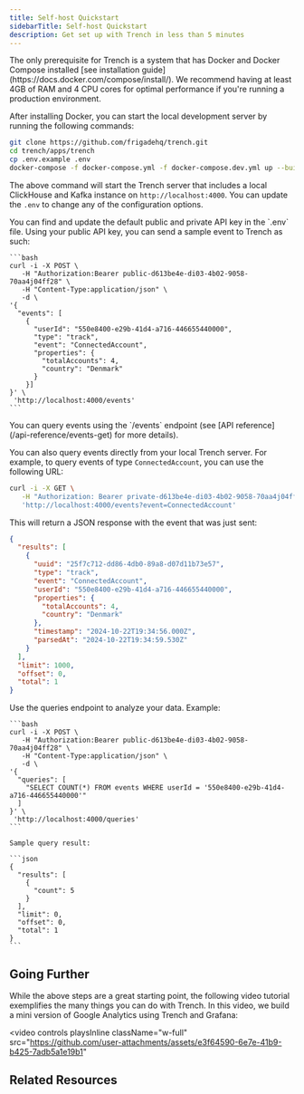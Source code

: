 ```yaml
---
title: Self-host Quickstart
sidebarTitle: Self-host Quickstart
description: Get set up with Trench in less than 5 minutes
---
```


<Steps>
  <Step title="Deploy Trench">
   The only prerequisite for Trench is a system that has Docker and Docker Compose installed [see installation guide](https://docs.docker.com/compose/install/). We recommend having at least 4GB of RAM and 4 CPU cores for optimal performance if you're running a production environment.

After installing Docker, you can start the local development server by running the following commands:

```sh
git clone https://github.com/frigadehq/trench.git
cd trench/apps/trench
cp .env.example .env
docker-compose -f docker-compose.yml -f docker-compose.dev.yml up --build --force-recreate --renew-anon-volumes
```

The above command will start the Trench server that includes a local ClickHouse and Kafka instance on `http://localhost:4000`. You can update the `.env` to change any of the configuration options.

  </Step>
  <Step title="Send a sample event">
   You can find and update the default public and private API key in the `.env` file. Using your public API key, you can send a sample event to Trench as such:

    ```bash
    curl -i -X POST \
       -H "Authorization:Bearer public-d613be4e-di03-4b02-9058-70aa4j04ff28" \
       -H "Content-Type:application/json" \
       -d \
    '{
      "events": [
        {
          "userId": "550e8400-e29b-41d4-a716-446655440000",
          "type": "track",
          "event": "ConnectedAccount",
          "properties": {
            "totalAccounts": 4,
            "country": "Denmark"
          }
        }]
    }' \
     'http://localhost:4000/events'
    ```

  </Step>

  <Step title="Quering events">
    You can query events using the `/events` endpoint (see [API reference](/api-reference/events-get) for more details).

You can also query events directly from your local Trench server. For example, to query events of type `ConnectedAccount`, you can use the following URL:

```bash
curl -i -X GET \
   -H "Authorization: Bearer private-d613be4e-di03-4b02-9058-70aa4j04ff28" \
   'http://localhost:4000/events?event=ConnectedAccount'
```

This will return a JSON response with the event that was just sent:

```json
{
  "results": [
    {
      "uuid": "25f7c712-dd86-4db0-89a8-d07d11b73e57",
      "type": "track",
      "event": "ConnectedAccount",
      "userId": "550e8400-e29b-41d4-a716-446655440000",
      "properties": {
        "totalAccounts": 4,
        "country": "Denmark"
      },
      "timestamp": "2024-10-22T19:34:56.000Z",
      "parsedAt": "2024-10-22T19:34:59.530Z"
    }
  ],
  "limit": 1000,
  "offset": 0,
  "total": 1
}
```

  </Step>

  <Step title="Execute raw SQL queries">
    Use the queries endpoint to analyze your data.  Example:

    ```bash
    curl -i -X POST \
       -H "Authorization:Bearer public-d613be4e-di03-4b02-9058-70aa4j04ff28" \
       -H "Content-Type:application/json" \
       -d \
    '{
      "queries": [
        "SELECT COUNT(*) FROM events WHERE userId = '550e8400-e29b-41d4-a716-446655440000'"
      ]
    }' \
     'http://localhost:4000/queries'
    ```

    Sample query result:

    ```json
    {
      "results": [
        {
          "count": 5
        }
      ],
      "limit": 0,
      "offset": 0,
      "total": 1
    }
    ```

  </Step>
</Steps>

## Going Further

While the above steps are a great starting point, the following video tutorial exemplifies the many things you can do with Trench. In this video, we build a mini version of Google Analytics using Trench and Grafana:

<video
  controls
  playsInline
  className="w-full"
  src="https://github.com/user-attachments/assets/e3f64590-6e7e-41b9-b425-7adb5a1e19b1"
></video>

## Related Resources

<CardGroup cols={2}>
  <Card title="JavaScript Client →" href="/client" horizontal={true}></Card>
  <Card title="Get Events API →" href="/api-reference/events-get" horizontal={true}></Card>
  <Card title="Create Events API →" href="/api-reference/events-create" horizontal={true}></Card>
  <Card title="Webhooks API →" href="/api-reference/webhooks-create" horizontal={true}></Card>
</CardGroup>
